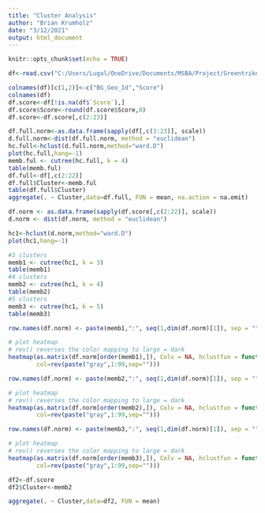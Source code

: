 ```yaml
---
title: "Cluster Analysis"
author: "Brian Krumholz"
date: "3/12/2021"
output: html_document
---
```


```r
knitr::opts_chunk$set(echo = TRUE)
```

```r
df<-read.csv("C:/Users/Lugal/OneDrive/Documents/MSBA/Project/GreentrikeMSBA/Scoring Files/BG Score Extract 20210312.csv")

colnames(df)[c(1,2)]<-c("BG_Geo_Id","Score")
colnames(df)
df.score<-df[!is.na(df$`Score`),]
df.score$Score<-round(df.score$Score,0)
df.score<-df.score[,c(2:23)]
```

```r
df.full.norm<-as.data.frame(sapply(df[,c(3:23)], scale))
d.full.norm<-dist(df.full.norm, method = "euclidean")
hc.full<-hclust(d.full.norm,method="ward.D")
plot(hc.full,hang=-1)
memb.ful <- cutree(hc.full, k = 4)
table(memb.ful)
df.full<-df[,c(2:22)]
df.full$Cluster<-memb.ful
table(df.full$Cluster)
aggregate(. ~ Cluster,data=df.full, FUN = mean, na.action = na.omit)
```


```r

df.norm <- as.data.frame(sapply(df.score[,c(2:22)], scale))
d.norm <- dist(df.norm, method = "euclidean")
```


```r
hc1<-hclust(d.norm,method="ward.D")
plot(hc1,hang=-1)
```

```r
#3 clusters
memb1 <- cutree(hc1, k = 3)
table(memb1)
#4 clusters
memb2 <- cutree(hc1, k = 4)
table(memb2)
#5 clusters
memb3 <- cutree(hc1, k = 5)
table(memb3)
```

```r
row.names(df.norm) <- paste(memb1,":", seq(1,dim(df.norm)[1]), sep = "")

# plot heatmap 
# rev() reverses the color mapping to large = dark
heatmap(as.matrix(df.norm[order(memb1),]), Colv = NA, hclustfun = function(d.norm) hclust(d.norm,method = "ward.D"), 
        col=rev(paste("gray",1:99,sep="")))
```

```r
row.names(df.norm) <- paste(memb2,":", seq(1,dim(df.norm)[1]), sep = "")

# plot heatmap 
# rev() reverses the color mapping to large = dark
heatmap(as.matrix(df.norm[order(memb2),]), Colv = NA, hclustfun = function(d.norm) hclust(d.norm,method = "ward.D"), 
        col=rev(paste("gray",1:99,sep="")))
```

```r
row.names(df.norm) <- paste(memb3,":", seq(1,dim(df.norm)[1]), sep = "")

# plot heatmap 
# rev() reverses the color mapping to large = dark
heatmap(as.matrix(df.norm[order(memb3),]), Colv = NA, hclustfun = function(d.norm) hclust(d.norm,method = "ward.D"), 
        col=rev(paste("gray",1:99,sep="")))
```

```r
df2<-df.score
df2$Cluster<-memb2
```


```r
aggregate(. ~ Cluster,data=df2, FUN = mean)
```